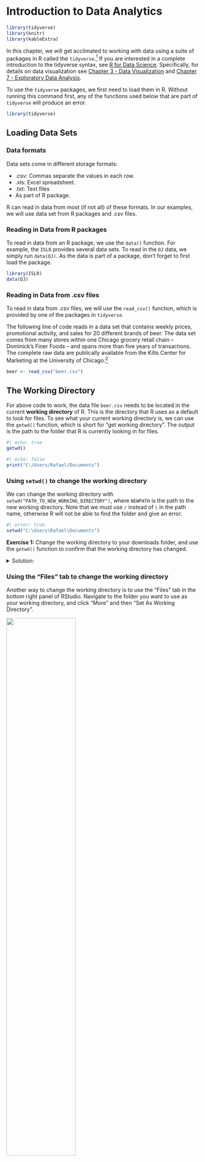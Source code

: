 # Introduction to Data Analytics

```r
library(tidyverse)
library(knitr)
library(kableExtra)
```


In this chapter, we will get acclimated to working with data using a suite of packages in R called the `tidyverse`.^[[https://www.tidyverse.org/](https://www.tidyverse.org/)] If you are interested in a complete introduction to the tidyverse syntax, see [R for Data Science](https://r4ds.had.co.nz). Specifically, for details on data visualization see [Chapter 3 - Data Visualization](https://r4ds.had.co.nz/data-visualisation.html) and [Chapter 7 - Exploratory Data Analysis](https://r4ds.had.co.nz/exploratory-data-analysis.html).

To use the `tidyverse` packages, we first need to load them in R. Without running this command first, any of the functions used below that are part of `tidyverse` will produce an error. 
```r
library(tidyverse)
```


## Loading Data Sets

### Data formats 

Data sets come in different storage formats: 

  - .csv: Commas separate the values in each row.
  - .xls: Excel spreadsheet.
  - .txt: Text files 
  - As part of R package. 

R can read in data from most (if not all) of these formats. In our examples, we will use data set from R packages and .csv files.

### Reading in Data from R packages 

To read in data from an R package, we use the `data()` function. For example, the `ISLR` provides several data sets. To read in the `OJ` data, we simply run `data(OJ)`. As the data is part of a package, don't forget to first load the package. 

```r
library(ISLR)
data(OJ)
```


### Reading in Data from .csv files

To read in data from .csv files, we will use the `read_csv()` function, which is provided by one of the packages in `tidyverse`.

The following line of code reads in a data set that contains weekly prices, promotional activity, and sales for 20 different brands of beer. The data set comes from many stores within one Chicago grocery retail chain -- Dominick's Finer Foods --  and spans more than five years of transactions. The complete raw data are publically available from the Kilts Center for Marketing at the University of Chicago.^[[https://www.chicagobooth.edu/research/kilts/datasets/dominicks](https://www.chicagobooth.edu/research/kilts/datasets/dominicks)]

```r
beer <- read_csv("beer.csv")
```


## The Working Directory

For above code to work, the data file `beer.csv` needs to be located in the current **working directory** of R. This is the directory that R uses as a default to look for files. To see what your current working directory is, we can use the `getwd()` function, which is short for "get working directory". The output is the path to the folder that R is currently looking in for files.

```r
#| echo: true
getwd()
```
```r
#| echo: false
print("C:/Users/Rafael/Documents")
```

### Using `setwd()` to change the working directory
We can change the working directory with `setwd("PATH_TO_NEW_WORKING_DIRECTORY")`, where `NEWPATH` is the path to the new working directory. Note that we must use `/` instead of `\` in the path name, otherwise R will not be able to find the folder and give an error.

```r
#| error: true
setwd("C:\Users\Rafael\Documents")
```


**Exercise 1:** Change the working directory to your downloads folder, and use the `getwd()` function to confirm that the working directory has changed.

<details>
  <summary>Solution:</summary>
```r
setwd("C:/Users/Rafael/Downloads")
getwd()
```
```r
print("C:/Users/Rafael/Downloads")
```
</details>


### Using the "Files" tab to change the working directory
Another way to change the working directory is to use the "Files" tab in the bottom right panel of RStudio. Navigate to the folder you want to use as your working directory, and click "More" and then "Set As Working Directory".


![ ](set_working_directory.png){width=60%}

### Open a script to automatically set the working directory
Another way to set the working directory is to open a .R file with RStudio. RStudio will automatically set the working directory to the folder where the .R file is located. This makes it very convenient to keep all of your code and data files in the same folder.

To make use of this, you should create a new folder for every project (or assignment). You can do this directly in RStudio by going to the "File" tab, navigating to whereever you want the new folder to be, and then clicking "Create a new folder". This will open a window that allows you to create a new folder and name it.

![ ](create_new_directory.png){width=60%}

Then, you can create a new .R file by going to the "File" tab, clicking "New File", and then "R Script". This will allow you to name and save a new script in the folder. Then, whenever you open this script with a new RStudio session, RStudio will automatically set the working directory to the folder where the script is located.

**IMPORTANT**: This only works if all instances of RStudio have been closed! If you have another RStudio session open, it will not automatically set the working directory.



![ ](create_empty_script.png){width=60%}


### Providing full file paths to read in data
Instead of changing the working directory, we can also specify the full file path to the `beer.csv` data we want to load. We can do this by running `read_csv("PATH/beer.csv")`, where we replace `PATH` with the path to the `beer.csv` file. Note again that we need to use `/` and not `\` in the file path.

```.r
beer <- read_csv("C:/Users/Rafael/Documents/beer.csv")
```

### Uploading data in RStudio/Posit cloud

If you are using RStudio in the cloud, you need to upload the .csv data file to the cloud before you can read it in. To do this, click on the "Upload" button in the "Files" tab, and then select the file you want to upload using the file browser.

![ ](upload_file_cloud.png){width=60%}


## Inspecting Data


We always want to view the data after importing to make sure all the values were read-in correctly. To inspect the first few lines of a data set, use the `head( )` command.

```r
head(beer,3)
```

```r
head(beer) %>%
  kable() %>%
  kable_styling(font_size=10) %>%
  scroll_box(width = "100%")
```

We can see that our data set contains 11 different variables (i.e., columns). A brief summary of each variable is provided below.

- `store`: unique store ID number
- `upc`: Universal Product Code
- `week`: week ID number
- `move`: number of units sold
- `price`: retail price in US dollars
- `sale`: indicator of promotional activity
- `profit`: gross profit margin
- `brand`: brand name
- `packsize`: number of items in one package
- `itemsize`: size of items in one package
- `units`: units of items

## Summary Statistics


We can compute summary statistics in the tidyverse by combining the `summarise` operator with any one (or many!) of R's built-in statistics functions. A few of the most common are listed below.

```r
names = c("mean","median","variance","standard deviation","correlation")
functions = c("`mean( )`","`median( )`","`var( )`","`sd( )`","`cor( )`")
dt = data.frame(names,functions)
names(dt) = c("Statistic","R Function")
dt %>%
  kable() %>%
  kable_styling(full_width = FALSE)
```

For example, let's compute the average price across all products and weeks. For this, we're going to use the pipe operator `%>%`, which works by putting together a function from the left to right. Below, the dataset `beer` is put as an argument into the `summarise()` function. An alternative way of writing the same function would be `summarise(beer,mean(price))`.

```r
beer %>%
  summarise(mean(price))
```

Now suppose we wanted to find the average price for only one brand of beer, say Budweiser. To do this, we can use the `filter( )` operator to select rows in the data that satisfy certain conditions. Here we want Budweiser beers so the condition is that `brand` is equal to `BUDWEISER BEER`, or `brand=="BUDWEISER BEER"`. Note that a double equals sign `==` is always used when writing logical statements to check equality. As above, we again use `%>%` to put the different commands together.

```r
beer %>%
  filter(brand=="BUDWEISER BEER") %>%
  summarise(mean(price))
```

To compute summary statistics for multiple brands, we can use the `group_by( )` operator. As the name suggests, this operator tells R to first group by a certain categorical variable, and to compute a summary for each level that the given variable takes on.

```r
beer %>%
  group_by(brand) %>%
  summarise(mean(price))
```

We can also easily extend the code above to compute multiple summary statistics across groups.

```r
beer %>%
  group_by(brand) %>%
  summarise(mean(price), mean(move))
```



## Graphical Summaries


Data visualization is one of the strengths of the `tidyverse`. A fairly exhaustive list of graph types can be found at https://www.r-graph-gallery.com. For our purposes, we will start with a few of the most commonly used graphs.

```r
names = c("histogram","box plot","bar plot","line plot","scatter plot")
functions = c("`geom_histogram( )`","`geom_boxplot( )`","`geom_bar( )`","`geom_line( )`","`geom_point( )`")
dt = data.frame(names,functions)
names(dt) = c("Graph","Operator")
dt %>%
  kable() %>%
  kable_styling(full_width = FALSE)
```

Let's start be looking at the distribution of weekly prices across all products.

```r
beer %>%
  ggplot(aes(x=price)) +
  geom_histogram() +
  labs(title="Distribution of Weekly Prices")
```

This is an example of a **histogram**. The variable on the x-axis (price) is split into different bins, and the y-axis counts the number of observations that fall withiin each bin.

We can also inspect the distribution of a variable like prices using a **boxplot**.

```r
beer %>%
  ggplot(aes(y=price)) +
  geom_boxplot() +
  labs(title="Distribution of Weekly Prices")
```

Notice that the focal variable of interest is now on the y-axis. The rectangular box shown in the middle of the plot indicates three key summary statistics: the bottom line is the 25th percentile, the middle line is the 50th percentile (or median), and the top line is the 75th percentile. The vertical line starting around 2.5 and ending around 7 indicates the full range of prices in the data.

The figure above shows the distribution of prices across all prodcuts. However, we may want to explore whether the distribution of prices is *different across products*. This can be done by defining `x=brand` within the `ggplot( )` function.

```r
beer %>%
  ggplot(aes(x=brand, y=price)) +
  geom_boxplot() +
  labs(title="Distribution of Weekly Prices")
```

We have succeeded in creating a box plot for each brand, but the brand labels are impossible to read! As easy fix is to rotate the x-axis labels, which can be controlled using the `theme()` operator. The `theme()` operator is generally what we use to change plot formatting, such as the size of the axis labels or the position of the title.

```r
beer %>%
  ggplot(aes(x=brand, y=price)) +
  geom_boxplot() +
  labs(title="Distribution of Weekly Prices") +
  theme(axis.text.x = element_text(angle=90, hjust=1),
        plot.title = element_text(hjust=0.5))
```

Much better!

Next, let's explore the variation of prices over time. We can make a time series plot (or line plot) to do this, where we specify `group=brand` so that R makes a separate line for each brand.

```r
beer %>%
  ggplot(aes(x=week, y=price, group=brand)) +
  geom_line() +
  labs(title="Beer Prices over Time") +
  theme(plot.title = element_text(hjust=0.5))
```

This was a good attempt, but the plot is not especially useful! While we do notice that the prices are changing over time, we can't identify the products themselves so we don't know which products are changing more or less than others.

We can fix this in a couple ways. The first thing we will try is to simply add color to the plot above, so that we can identify a product by the color of its line.

```r
beer %>%
  ggplot(aes(x=week, y=price, group=brand, color=brand)) +
  geom_line() +
  labs(title="Beer Prices over Time") +
  theme(plot.title = element_text(hjust=0.5))
```

This is better, but it is still hard to identify products because of how much overlap there is in prices. So maybe the best thing to do is create a separate plot for each brand. This can be easily accomplished using `facet_wrap( )`.

```r
beer %>%
  ggplot(aes(x=week,y=price,group=brand,color=brand)) +
  geom_line(show.legend=FALSE) +
  labs(title="Beer Prices over Time") +
  facet_wrap(brand ~ .) +
  theme(plot.title = element_text(hjust=0.5),
        strip.text.x = element_text(size=6))
```

Note that we added `show.legend=FALSE` to `geom_line( )` since we no longer need the color to identify products. We also added an option to `theme( )` to control the size of the text to ensure that the labels are all legible.

Finally, let's explore the relationship between *two variables* like price and demand.


```r
beer %>%
  ggplot(aes(x=price, y=move)) +
  geom_point() +
  labs(title="Price vs. Demand") +
  theme(plot.title = element_text(hjust=0.5))
```

This figure matches our intuition from economics, which is that as price increases, demand seems to fall. We can even imagine a line going through these points -- this line would be a demand curve!

As before, it would be interesting to know how the relationship between price and demand changes across products. Let's apply the same techniques above -- adding color and using separate plots -- to investigate.

```r
beer %>%
  ggplot(aes(x=price, y=move, color=brand)) +
  geom_point() +
  labs(title="Price vs. Demand") +
  theme(plot.title = element_text(hjust=0.5))
```

```r
beer %>%
  ggplot(aes(x=price, y=move, color=brand)) +
  geom_point(show.legend=FALSE) +
  labs(title="Price vs. Demand") +
  facet_wrap(brand~.,scales="free") +
  theme(plot.title = element_text(hjust=0.5),
        strip.text.x = element_text(size=6))

```

These last two plots indeed show that demand is negatively related to price (as price increases, demand falls) and that the magnitude of this relationship may change across products.